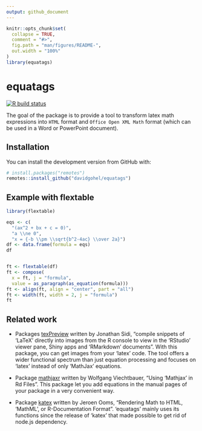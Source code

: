 ```yaml
---
output: github_document
---
```


<!-- README.md is generated from README.Rmd. Please edit that file -->

```r
knitr::opts_chunk$set(
  collapse = TRUE,
  comment = "#>",
  fig.path = "man/figures/README-",
  out.width = "100%"
)
library(equatags)
```

# equatags

<!-- badges: start -->
[![R build status](https://github.com/ardata-fr/equatags/workflows/R-CMD-check/badge.svg)](https://github.com/ardata-fr/equatags/actions)
<!-- badges: end -->

The goal of the package is to provide a tool to transform latex math expressions
into `HTML` format and `Office Open XML Math` format (which can be used in a
Word or PowerPoint document). 


## Installation

You can install the development version from GitHub with:

``` r
# install.packages("remotes")
remotes::install_github("davidgohel/equatags")
```

## Example with flextable


```r
library(flextable)

eqs <- c(
  "(ax^2 + bx + c = 0)",
  "a \\ne 0",
  "x = {-b \\pm \\sqrt{b^2-4ac} \\over 2a}")
df <- data.frame(formula = eqs)
df


ft <- flextable(df)
ft <- compose(
  x = ft, j = "formula",
  value = as_paragraph(as_equation(formula)))
ft <- align(ft, align = "center", part = "all")
ft <- width(ft, width = 2, j = "formula")
ft
```


## Related work

* Packages [texPreview](https://CRAN.R-project.org/package=texPreview) written by 
Jonathan Sidi, "compile snippets of 'LaTeX' directly into 
images from the R console to view in the 'RStudio' viewer pane, Shiny apps 
and 'RMarkdown' documents". With this package, you can get images from 
your 'latex' code. The tool offers a wider functional spectrum than just 
equation processing and focuses on 'latex' instead of only 'MathJax' equations.

* Package [mathjaxr](https://cran.r-project.org/package=mathjaxr) written by 
Wolfgang Viechtbauer, "Using 'Mathjax' in Rd Files". This package let you 
add equations in the manual pages of your package in a very convenient way. 

* Package [katex](https://cran.r-project.org/package=katex) written by 
Jeroen Ooms, "Rendering Math to HTML, 'MathML', or R-Documentation Format". 
'equatags' mainly uses its functions since the release of 'katex' that made 
possible to get rid of node.js dependency.
